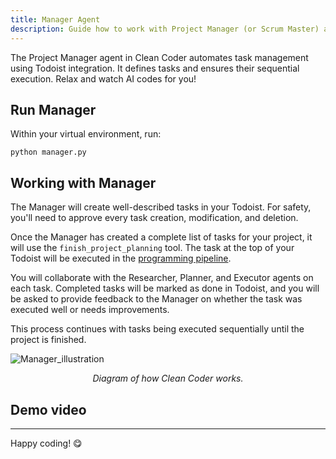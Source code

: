 ```yaml
---
title: Manager Agent
description: Guide how to work with Project Manager (or Scrum Master) agent.
---
```



The Project Manager agent in Clean Coder automates task management using Todoist integration. It defines tasks and ensures their sequential execution. Relax and watch AI codes for you!

## Run Manager

Within your virtual environment, run:
```
python manager.py
```

## Working with Manager

The Manager will create well-described tasks in your Todoist. For safety, you'll need to approve every task creation, modification, and deletion.

Once the Manager has created a complete list of tasks for your project, it will use the `finish_project_planning` tool. The task at the top of your Todoist will be executed in the [programming pipeline](/usage/single_task_coder).

You will collaborate with the Researcher, Planner, and Executor agents on each task. Completed tasks will be marked as done in Todoist, and you will be asked to provide feedback to the Manager on whether the task was executed well or needs improvements.

This process continues with tasks being executed sequentially until the project is finished.

![Manager_illustration](../../../assets/CC_diagram_full.png)

<p style="text-align: center"><em>Diagram of how Clean Coder works.</em></p>

## Demo video

<VideoEmbed videoId="aNpB-Tw-YPw" title="Manager" />

---
Happy coding! 😋